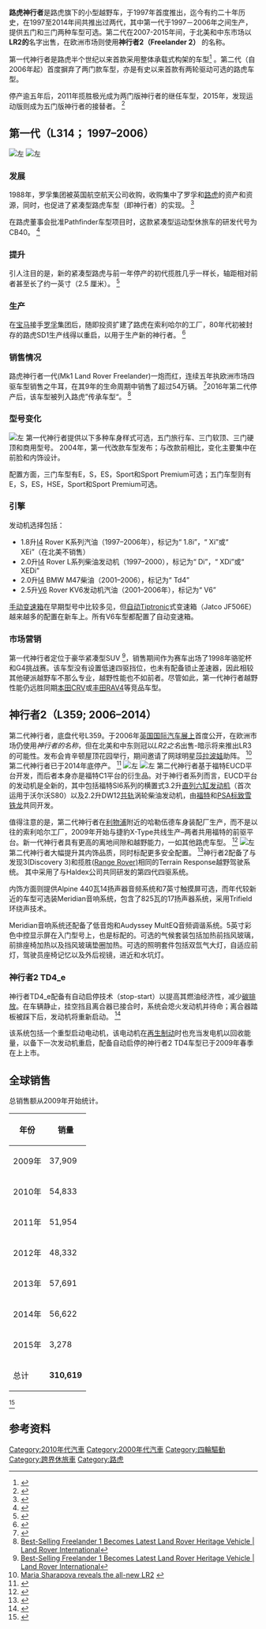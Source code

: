 {{NoteTA
|G1 = Transport
}}
{{Infobox automobile
|caption = 路虎神行者Dynamic SD4
|name = 路虎神行者
|manufacturer = [[路虎|路虎]]
|assembly = {{GBR}}[[海尔伍德车身装配厂|海尔伍德车身装配厂]]<br />{{IND}}[[浦那|浦那]]<br />{{CHN}}[[常熟|常熟]]<br />{{JOR}}[[亚喀巴工厂|亚喀巴工厂]]
|production = 1997–2014年
|class = [[小型越野车|小型越野车]]
|successor = [[路虎发现运动版|路虎发现运动版]]
|image = 2013 Land Rover Freelander Dynamic SD4 Automatic 2.2 Front.jpg
}}
'''路虎神行者'''是路虎旗下的小型越野车，于1997年首度推出，迄今有约二十年历史，在1997至2014年间共推出过两代，其中第一代于1997－2006年之间生产，提供五门和三门两种车型可选。第二代在2007-2015年间，于北美和中东市场以'''LR2的'''名字出售，在欧洲市场则使用'''神行者2（Freelander 2）''' 的名称。

第一代神行者是路虎半个世纪以来首款采用整体承载式构架的车型<ref>{{Cite web|title=New Land Rover LR2 / Freelander 2 debuts in London|url=http://www.autoblog.com/2006/06/23/new-land-rover-lr2-freelander-2-debuts-in-london|publisher=Autoblog.com}}</ref> 。第二代（自2006年起）首度摒弃了两门款车型，亦是有史以来首款有两轮驱动可选的路虎车型。

停产逾五年后，2011年揽胜极光成为两门版神行者的继任车型，2015年，发现运动版则成为五门版神行者的接替者。 <ref>{{Cite web|title=2015 Land Rover Discovery Sport - pricing, specs and video|url=http://www.autocar.co.uk/car-news/new-york-motor-show/land-rover-discovery-sport-replace-freelander|author=Steve Cropley|work=autocar.co.uk}}</ref>

== 第一代（L314； 1997–2006） ==
[[File:2007_Land_Rover_Freelander_TD_2.0_facelift_Rear.jpg|左]]
[[File:2004-2006_Land_Rover_Freelander_HSE_td4_wagon_02.jpg|左]]

=== 发展 ===
1988年，罗孚集团被英国航空航天公司收购，收购集中了罗孚和[[路虎|路虎]]的资产和资源，同时，也促进了紧凑型路虎车型（即神行者）的实现。 <ref name="Adams">{{Cite web|title=The cars : Land Rover Freelander development story|url=https://www.aronline.co.uk/cars/land-rover/freelander-land-rover/the-cars-land-rover-freelander/|accessdate=3 July 2020|author=Keith Adams|date=23 July 2011|work=AR Online}}</ref>

在路虎董事会批准Pathfinder车型项目时，这款紧凑型运动型休旅车的研发代号为CB40。 <ref name="Adams">{{Cite web|title=The cars : Land Rover Freelander development story|url=https://www.aronline.co.uk/cars/land-rover/freelander-land-rover/the-cars-land-rover-freelander/|accessdate=3 July 2020|author=Keith Adams|date=23 July 2011|work=AR Online}}</ref>

=== 提升 ===
引人注目的是，新的紧凑型路虎与前一年停产的初代揽胜几乎一样长，轴距相对前者甚至长了约一英寸（2.5 厘米）。 <ref name="Adams">{{Cite web|title=The cars : Land Rover Freelander development story|url=https://www.aronline.co.uk/cars/land-rover/freelander-land-rover/the-cars-land-rover-freelander/|accessdate=3 July 2020|author=Keith Adams|date=23 July 2011|work=AR Online}}</ref>

=== 生产 ===
在[[宝马|宝马]]接手[[罗孚_(汽车品牌)|罗孚]]集团后，随即投资扩建了路虎在索利哈尔的工厂，80年代初被封存的路虎SD1生产线得以重启，以用于生产新的神行者。 <ref name="Adams">{{Cite web|title=The cars : Land Rover Freelander development story|url=https://www.aronline.co.uk/cars/land-rover/freelander-land-rover/the-cars-land-rover-freelander/|accessdate=3 July 2020|author=Keith Adams|date=23 July 2011|work=AR Online}}</ref>

=== 销售情况 ===
路虎神行者一代(Mk1 Land Rover Freelander)一炮而红，连续五年执欧洲市场四驱车型销售之牛耳，在其9年的生命周期中销售了超过54万辆。 <ref>{{Cite web|title=Land Rover Freelander 2003-2014 review|url=https://www.autocar.co.uk/car-review/land-rover/freelander-2003-2014|accessdate=3 July 2020|author=Matt Burt|date=2014|work=[[Autocar_(magazine)|Autocar]]}}</ref>2016年第二代停产后，该车型被列入路虎”传承车型“。 <ref name="LR_Int">[https://media.landrover.com/news/2016/01/best-selling-freelander-1-becomes-latest-land-rover-heritage-vehicle Best-Selling Freelander 1 Becomes Latest Land Rover Heritage Vehicle | Land Rover International]</ref>

=== 型号变化 ===
[[File:2002-2003_Land_Rover_Freelander_two-door_--_01-01-2012_rear.jpg|左]]
第一代神行者提供以下多种车身样式可选，五门旅行车、三门软顶、三门硬顶和商用型号。 2004年，第一代改款车型发布；与改款前相比，变化主要集中在前脸和内饰设计。

配置方面，三门车型有E，S，ES，Sport和Sport Premium可选；五门车型则有E，S，ES，HSE，Sport和Sport Premium可选。

=== 引擎 ===
发动机选择包括：

* 1.8升[[直列四缸引擎|I4]] Rover K系列汽油（1997–2006年），标记为“ 1.8i”，“ Xi”或“ XEi”（在北美不销售）
* 2.0升[[直列四缸引擎|I4]] Rover L系列柴油发动机（1997–2000），标记为“ Di”，“ XDi”或“ XEDi”
* 2.0升[[直列四缸引擎|I4]] BMW M47柴油（2001–2006），标记为“ Td4”
* 2.5升[[V6发动机|V6]] Rover KV6发动机汽油（2001–2006年），标记为“ V6”

[[手動變速器|手动变速箱]]在早期型号中比较多见，但[[自动变速器|自动]][[手自一体变速箱|Tiptronic]]式变速箱（Jatco JF506E）越来越多的配置在新车上。所有V6车型都配置了自动变速箱。 

=== 市场营销 ===
第一代神行者定位于豪华紧凑型SUV <ref name="LR_Int">[https://media.landrover.com/news/2016/01/best-selling-freelander-1-becomes-latest-land-rover-heritage-vehicle Best-Selling Freelander 1 Becomes Latest Land Rover Heritage Vehicle | Land Rover International]</ref>，销售期间作为赛车出场了1998年骆驼杯和G4挑战赛。该车型没有设置低速四驱挡位，也未有配备锁止差速器，因此相较其他硬派越野车不那么专业，越野性能也不如前者。尽管如此，第一代神行者越野性能仍远胜同期[[本田CR-V|本田CRV]]或[[豐田RAV4|丰田RAV4]]等竞品车型。

== 神行者2（L359; 2006–2014） ==
{{Infobox automobile|name=神行者 2 (L359)|transmission=6-speed ''[[Getrag|Getrag]] M66EH50'' [[Manual_transmission|手动变速箱]]<br />6-speed ''[[Aisin|Aisin]] [[AWTF-80_SC|AWF21]]'' [[Automatic_transmission|自动变速箱]]|related=[[Volvo_XC60#first|沃尔沃 XC60]]<br />[[Volvo_S80#second|沃尔沃 S80]]<br />[[福特蒙迪欧_(第三代)|福特蒙迪欧 (第三代)]]|height={{convert|68.5|in|mm|0|abbr=on}}|weight={{convert|3902|-|4300|lb|kg|0|abbr=on}}|width={{convert|75.2|in|mm|0|abbr=on}}|length={{convert|177.2|in|mm|0|abbr=on}}|wheelbase={{convert|104.7|in|mm|0|abbr=on}}|engine=''[[汽油发动机|汽油发动机]]:''<br />2.0 L [[福特_EcoBoost_engine#2.0_L_EcoBoost_I-4|福特 EcoBoost]] 243 PS [[inline-four_engine|I4]]<br />3.2 L [[Volvo_SI6_engine#3.2|福特 SI6]] 233 PS [[straight-six_engine|I6]]<br /> ''[[柴油发动机|柴油发动机]]:''<br />2.2 L [[Ford_Duratorq#2005_TDCi_(PSA_DW_Based)|福特 Duratorq]] 150 PS [[Turbodiesel|eD]] [[inline-four_engine|4]]<br />2.2 L [[Ford_Duratorq#2005_TDCi_(PSA_DW_Based)|福特 Duratorq]] 160 PS [[Turbodiesel|TD]] [[inline-four_engine|4]]<br />2.2 L [[福特_Duratorq#2005_TDCi_(PSA_DW_Based)|福特 Duratorq]] 190 PS [[Turbodiesel|SD]] [[inline-four_engine|4]]|image=2008 Land Rover Freelander HSE TD4 Automatic 2.2 Front.jpg|body_style=五门 [[Sport_utility_vehicle|越野车]]|platform=[[福特_EUCD_平台|福特 EUCD 平台]]|assembly=英国[[海尔伍德|海尔伍德]], [[海尔伍德车身装配厂|海尔伍德车身装配厂]],<br /> 印度[[马哈拉施特拉邦|马哈拉施特拉邦]],[[浦那|浦那]] (CKD)<ref>{{cite web |url=http://carscoop.blogspot.com/2011/05/jaguar-land-rover-its-open-assembly.html |title=Jaguar Land Rover Opens Assembly Plant in India, Rolls Out its First Model |publisher=carscoop.blogspot.com |date=27 May 2011 |access-date=11 August 2011 |archive-url=https://web.archive.org/web/20110531234616/http://carscoop.blogspot.com/2011/05/jaguar-land-rover-its-open-assembly.html |archive-date=31 May 2011 }}</ref><br />中国 ,[[常熟|常熟]] <br />[[约旦|约旦]] ,[[Land_Rover_Aqaba_Assembly_Plant|阿卡巴]]|production=2006 – 2014年12月|aka=路虎 LR2 (北美和中东市场)|caption=Pre-facelift Land Rover Freelander 2 HSE TD4|sp=uk}}
第二代神行者，底盘代号L359。于2006年[[英国国际车展|英国国际汽车展上]]首度公开，在欧洲市场仍使用''神行者的名称''，但在北美和中东则冠以''LR2之名''出售-暗示将来推出LR3的可能性。发布会肯辛顿屋顶花园举行，期间邀请了网球明星[[玛丽亚·莎拉波娃|莎拉波娃]]助阵。 <ref>[http://www.landrover.com/us/en/Company/News/LR2_News/LR2_News_Sharapova.htm Maria Sharapova reveals the all-new LR2] {{Webarchive|url=https://web.archive.org/web/20070928074723/http://www.landrover.com/us/en/Company/News/LR2_News/LR2_News_Sharapova.htm|date=28 September 2007}}</ref> 第二代神行者已于2014年底停产。 <ref>{{Cite web|title=DISCOVERY SPORT PRODUCTION BEGINS|url=http://www.lro.com/news/land-rover/1410/discovery-sport-production-begins/|accessdate=14 June 2015|date=21 October 2014|work=Land Rover Owner International}}</ref>
[[File:2008_Land_Rover_Freelander_HSE_TD4_Automatic_2.2_Rear.jpg|左]]
[[File:2013_Land_Rover_Freelander_2_(LF_MY13)_TD4_wagon_(2015-07-03)_02.jpg|左]]
第二代神行者基于福特EUCD平台开发，而后者本身亦是福特C1平台的衍生品。对于神行者系列而言，EUCD平台的发动机是全新的，其中包括福特SI6系列的横置式3.2升[[直列六缸发动机|直列六缸发动机]]（首次运用于沃尔沃S80）以及2.2升DW12[[高压共轨|共轨]]涡轮柴油发动机，由[[福特汽车|福特]]和[[标致雪铁龙集团|PSA标致雪铁龙]]共同开发。

值得注意的是，第二代神行者在[[利物浦|利物浦]]附近的哈勒伍德车身装配厂生产，而不是以往的索利哈尔工厂，2009年开始与捷豹X-Type共线生产–两者共用福特的前驱平台。新一代神行者具有更高的离地间隙和越野能力，一如其他路虎车型。 <ref>{{Cite web|title=What Car First look: new Land Rover Freelander – Introduction|url=http://www.whatcar.com/news-special-report.aspx?NA=220413&EL=3162030|accessdate=30 September 2010|date=20 June 2006|publisher=Whatcar.com}}</ref>
[[File:Land_Rover_13_MY_LR2_-_Premium_New_Look_And_Feel_(8096035948).jpg|左]]
第二代神行者大幅提升其内饰品质，同时标配更多安全配置。 <ref>{{Cite web|title=European report on Freelander safety|url=http://www.euroncap.com/tests/land_rover_freelander_2007/286.aspx|accessdate=30 September 2010|publisher=Euroncap.com}}</ref>神行者2配备了与发现3(Discovery 3)和揽胜([[路虎攬勝|Range Rover)]]相同的Terrain Response越野驾驶系统。 其中采用了与Haldex公司共同研发的第四代四驱系统。

内饰方面则提供Alpine 440瓦14扬声器音频系统和7英寸触摸屏可选，而年代较新近的车型可选装Meridian音响系统，包含了825瓦的17扬声器系统，采用Trifield环绕声技术。

Meridian音响系统还配备了低音炮和Audyssey MultEQ音频调谐系统。5英寸彩色中控显示屏在入门型号上，也是标配的。可选的气候套装包括加热前挡风玻璃，前排座椅加热以及挡风玻璃垫圈加热。可选的照明套件包括双氙气大灯，自适应前灯，驾驶员座椅记忆以及外后视镜，进近和水坑灯。

=== 神行者2 TD4_e ===
神行者TD4_e配备有自动启停技术（stop-start）以提高其燃油经济性，减少[[温室气体|碳排放]]。在车辆静止，挂空挡且离合器已接合时，系统会熄火发动机并待命；离合器踏板被踩下后，发动机将重新启动。 <ref>{{Cite web|title=Land Rover Freelander TD4_e launch of the first of its low-emissions initiatives|url=https://www.telegraph.co.uk/motoring/carreviews/3709476/Land-Rover-Freelander-TD4e-StopStart-review.html|accessdate=30 September 2010|author=Baker|date=12 December 2008|first=Erin|work=The Telegraph}}</ref>

该系统包括一个重型启动电动机，该电动机在[[再生制動|再生制动]]时也充当发电机以回收能量，以备下一次发动机重启，配备自动启停的神行者2 TD4车型已于2009年春季在上上市。

== 全球销售 ==
总销售额从2009年开始统计。
{| class="wikitable" style="float:center; clear:center; margin:0em 0em 1em 1em; text-align:center"
!年份
!销量
|-
|2009年
|37,909
|-
| 2010年
| 54,833
|-
| 2011年
|51,954
|-
| 2012年
|48,332
|-
| 2013年
|57,691
|-
| 2014年
|56,622
|-
| 2015年
|3,278
|-
|总计
|'''310,619'''
|}
<ref>{{Cite web|title=Tata Motors - Investors - JLR Volumes|url=http://www.tatamotors.com/investors/jlr-volumes.php|accessdate=1 May 2014|work=tatamotors.com|archiveurl=https://web.archive.org/web/20170731063152/http://www.tatamotors.com/investors/jlr-volumes.php|archivedate=31 July 2017}}</ref>

== 参考资料 ==
{{Reflist}}


[[Category:2010年代汽車|Category:2010年代汽車]]
[[Category:2000年代汽車|Category:2000年代汽車]]
[[Category:四輪驅動|Category:四輪驅動]]
[[Category:跨界休旅車|Category:跨界休旅車]]
[[Category:路虎|Category:路虎]]